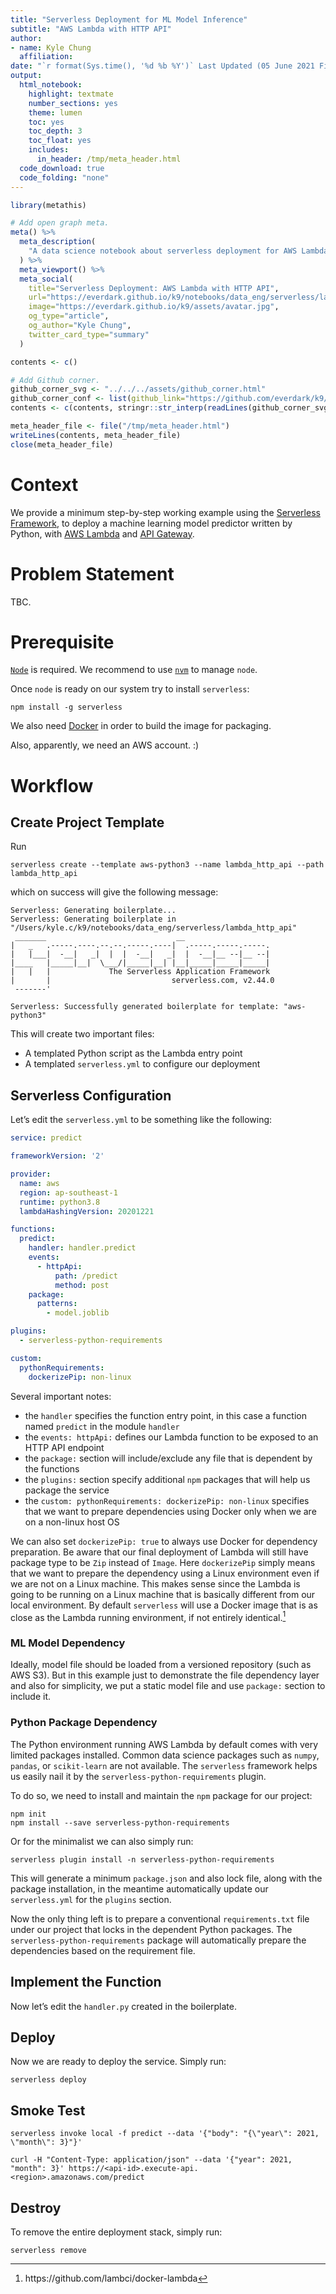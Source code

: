 ```yaml
---
title: "Serverless Deployment for ML Model Inference"
subtitle: "AWS Lambda with HTTP API"
author:
- name: Kyle Chung
  affiliation:
date: "`r format(Sys.time(), '%d %b %Y')` Last Updated (05 June 2021 First Uploaded)"
output:
  html_notebook:
    highlight: textmate
    number_sections: yes
    theme: lumen
    toc: yes
    toc_depth: 3
    toc_float: yes
    includes:
      in_header: /tmp/meta_header.html
  code_download: true
  code_folding: "none"
---
```


```r
library(metathis)

# Add open graph meta.
meta() %>%
  meta_description(
    "A data science notebook about serverless deployment for AWS Lambda with HTTP API."
  ) %>%
  meta_viewport() %>%
  meta_social(
    title="Serverless Deployment: AWS Lambda with HTTP API",
    url="https://everdark.github.io/k9/notebooks/data_eng/serverless/lambda_http_api.nb.html",
    image="https://everdark.github.io/k9/assets/avatar.jpg",
    og_type="article",
    og_author="Kyle Chung",
    twitter_card_type="summary"
  )

contents <- c()

# Add Github corner.
github_corner_svg <- "../../../assets/github_corner.html"
github_corner_conf <- list(github_link="https://github.com/everdark/k9/tree/master/notebooks/data_eng/serverless")
contents <- c(contents, stringr::str_interp(readLines(github_corner_svg), github_corner_conf))

meta_header_file <- file("/tmp/meta_header.html")
writeLines(contents, meta_header_file)
close(meta_header_file)
```

# Context

We provide a minimum step-by-step working example using the [Serverless Framework](https://github.com/serverless/serverless),
to deploy a machine learning model predictor written by Python,
with [AWS Lambda](https://aws.amazon.com/lambda/?trkCampaign=acq_paid_search_brand&sc_channel=ps&sc_campaign=acquisition_SG&sc_publisher=Google&sc_category=Cloud%20Computing&sc_country=SG&sc_geo=APAC&sc_outcome=acq&sc_detail=%2Bamazon%20%2Bcloud%20%2Bservices&sc_content={adgroup}&sc_matchtype=b&sc_segment=476994412013&sc_medium=ACQ-P|PS-GO|Brand|Desktop|SU|Cloud%20Computing|Solution|SG|EN|Sitelink&s_kwcid=AL!4422!3!476994412013!b!!g!!%2Bamazon%20%2Bcloud%20%2Bservices&ef_id=Cj0KCQjw5PGFBhC2ARIsAIFIMNcyOLXdV8ZGN9mTRieTG8HLRNcAoIE3jkWHWr95FnXq_g6V4pw6VAAaAhcxEALw_wcB:G:s&s_kwcid=AL!4422!3!476994412013!b!!g!!%2Bamazon%20%2Bcloud%20%2Bservices) and [API Gateway](https://aws.amazon.com/api-gateway/).

# Problem Statement

TBC.

# Prerequisite

[`Node`](https://nodejs.org/en/) is required.
We recommend to use [`nvm`](https://github.com/nvm-sh/nvm) to manage `node`.

Once `node` is ready on our system try to install `serverless`:

```
npm install -g serverless
```

We also need [Docker](https://www.docker.com/) in order to build the image for packaging.

Also, apparently, we need an AWS account. :)

# Workflow

## Create Project Template

Run

```
serverless create --template aws-python3 --name lambda_http_api --path lambda_http_api
```

which on success will give the following message:

```
Serverless: Generating boilerplate...
Serverless: Generating boilerplate in "/Users/kyle.c/k9/notebooks/data_eng/serverless/lambda_http_api"
 _______                             __
|   _   .-----.----.--.--.-----.----|  .-----.-----.-----.
|   |___|  -__|   _|  |  |  -__|   _|  |  -__|__ --|__ --|
|____   |_____|__|  \___/|_____|__| |__|_____|_____|_____|
|   |   |             The Serverless Application Framework
|       |                           serverless.com, v2.44.0
 -------'

Serverless: Successfully generated boilerplate for template: "aws-python3"
```

This will create two important files:

- A templated Python script as the Lambda entry point
- A templated `serverless.yml` to configure our deployment

## Serverless Configuration

Let's edit the `serverless.yml` to be something like the following:

```yml
service: predict

frameworkVersion: '2'

provider:
  name: aws
  region: ap-southeast-1
  runtime: python3.8
  lambdaHashingVersion: 20201221

functions:
  predict:
    handler: handler.predict
    events:
      - httpApi:
          path: /predict
          method: post
    package:
      patterns:
        - model.joblib

plugins:
  - serverless-python-requirements

custom:
  pythonRequirements:
    dockerizePip: non-linux
```

Several important notes:

- the `handler` specifies the function entry point, in this case a function named `predict` in the module `handler`
- the `events: httpApi:` defines our Lambda function to be exposed to an HTTP API endpoint
- the `package:` section will include/exclude any file that is dependent by the functions
- the `plugins:` section specify additional `npm` packages that will help us package the service
- the `custom: pythonRequirements: dockerizePip: non-linux` specifies that we want to prepare dependencies using Docker only when we are on a non-linux host OS

We can also set `dockerizePip: true` to always use Docker for dependency preparation.
Be aware that our final deployment of Lambda will still have package type to be `Zip` instead of `Image`.
Here `dockerizePip` simply means that we want to prepare the dependency using a Linux environment even if we are not on a Linux machine.
This makes sense since the Lambda is going to be running on a Linux machine that is basically different from our local environment.
By default `serverless` will use a Docker image that is as close as the Lambda running environment,
if not entirely identical.^[https://github.com/lambci/docker-lambda]

### ML Model Dependency

Ideally, model file should be loaded from a versioned repository (such as AWS S3).
But in this example just to demonstrate the file dependency layer and also for simplicity,
we put a static model file and use `package:` section to include it.

### Python Package Dependency

The Python environment running AWS Lambda by default comes with very limited packages installed.
Common data science packages such as `numpy`, `pandas`, or `scikit-learn` are not available.
The `serverless` framework helps us easily nail it by the `serverless-python-requirements` plugin.

To do so,
we need to install and maintain the `npm` package for our project:

```
npm init
npm install --save serverless-python-requirements
```

Or for the minimalist we can also simply run:

```
serverless plugin install -n serverless-python-requirements
```

This will generate a minimum `package.json` and also lock file,
along with the package installation,
in the meantime automatically update our `serverless.yml` for the `plugins` section.

Now the only thing left is to prepare a conventional `requirements.txt` file under our project that locks in the dependent Python packages.
The `serverless-python-requirements` package will automatically prepare the dependencies based on the requirement file.

## Implement the Function

Now let's edit the `handler.py` created in the boilerplate.

## Deploy

Now we are ready to deploy the service.
Simply run:

```
serverless deploy
```

## Smoke Test


```
serverless invoke local -f predict --data '{"body": "{\"year\": 2021, \"month\": 3}"}'
```

```
curl -H "Content-Type: application/json" --data '{"year": 2021, "month": 3}' https://<api-id>.execute-api.<region>.amazonaws.com/predict
```

## Destroy

To remove the entire deployment stack,
simply run:

```
serverless remove
```
